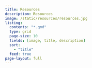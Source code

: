 ```yaml
---
title: Resources
description: Resources
image: /static/resources/resources.jpg
listing:
  contents: "*.qmd"
  type: grid
  page-size: 10
  fields: [image, title, description]
  sort: 
    - "title"
  feed: true
page-layout: full
---
```


